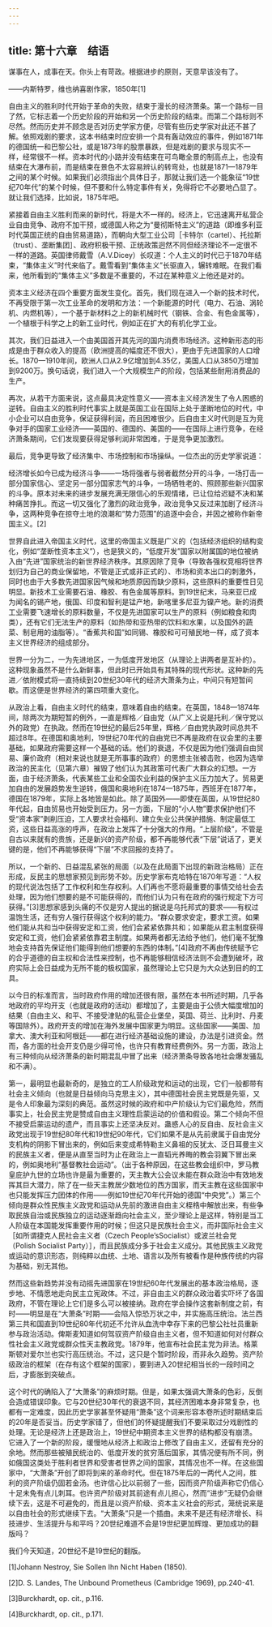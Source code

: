 ```yaml
---
---
---
```

title: 第十六章　结语
---

谋事在人，成事在天。你头上有苛政。根据进步的原则，天意早该没有了。

——内斯特罗，维也纳喜剧作家，1850年[1]

自由主义的胜利时代开始于革命的失败，结束于漫长的经济萧条。第一个路标一目了然，它标志着一个历史阶段的开始和另一个历史阶段的结束。而第二个路标则不尽然。然而历史并不顾念是否对历史学家方便，尽管有些历史学家对此还不甚了解。依照戏剧的要求，这本书结束时应安排一个具有轰动效应的事件，例如1871年的德国统一和巴黎公社，或是1873年的股票暴跌，但是戏剧的要求与现实不一样，经常很不一样。资本时代的小路并没有结束在可鸟瞰全景的制高点上，也没有结束在大瀑布前，而是结束在景色不太容易辨认的转弯处，也就是1871—1879年之间的某个时候。如果我们必须指出个具体日子，那就让我们选一个能象征“19世纪70年代”的某个时候，但不要和什么特定事件有关，免得将它不必要地凸显了。就让我们选择，比如说，1875年吧。

紧接着自由主义胜利而来的新时代，将是大不一样的。经济上，它迅速离开私营企业自由竞争、政府不加干预，或德国人称之为“曼彻斯特主义”的道路（即维多利亚时代英国正统的自由贸易道路），而朝向大型工业公司［卡特尔（cartel）、托拉斯（trust）、垄断集团］、政府积极干预、正统政策迥然不同但经济理论不一定很不一样的道路。英国律师戴雪（A.V.Dicey）长叹道：个人主义的时代已于1870年结束，“集体主义”时代来临了。戴雪看到“集体主义”长驱直入，辗转难眠。在我们看来，他所看到的“集体主义”多数是不重要的，不过在某种意义上他还是对的。

资本主义经济在四个重要方面发生变化。首先，我们现在进入一个新的技术时代，不再受限于第一次工业革命的发明和方法：一个新能源的时代（电力、石油、涡轮机、内燃机等），一个基于新材料之上的新机械时代（钢铁、合金、有色金属等），一个植根于科学之上的新工业时代，例如正在扩大的有机化学工业。

其次，我们日益进入一个由美国首开其先河的国内消费市场经济。这种新形态的形成是由于群众收入的提高（欧洲提高的幅度还不很大），更由于先进国家的人口增长。1870—1910年间，欧洲人口从2.9亿增加到4.35亿，美国人口从3850万增加到9200万。换句话说，我们进入一个大规模生产的阶段，包括某些耐用消费品的生产。

再次，从若干方面来说，这点最具决定性意义——资本主义经济发生了令人困惑的逆转。自由主义的胜利时代事实上就是英国工业在国际上处于垄断地位的时代，中小企业可以自由竞争，保证获得利润，而且困难很少。后自由主义时代则是互为竞争对手的国家工业经济——英国的、德国的、美国的——在国际上进行竞争，在经济萧条期间，它们发现要获得足够利润非常困难，于是竞争更加激烈。

最后，竞争更导致了经济集中、市场控制和市场操纵。一位杰出的历史学家说道：

经济增长如今已成为经济斗争——一场将强者与弱者截然分开的斗争，一场打击一部分国家信心、坚定另一部分国家志气的斗争，一场牺牲老的、照顾那些新兴国家的斗争。原本对未来的进步发展充满无限信心的乐观情绪，已让位给迟疑不决和某种痛苦挣扎。而这一切又强化了激烈的政治竞争，政治竞争又反过来加剧了经济斗争，这两种竞争在掠夺土地的浪潮和“势力范围”的追逐中会合，并因之被称作新帝国主义。[2]

世界自此进入帝国主义时代，这里的帝国主义既是广义的（包括经济组织的结构变化，例如“垄断性资本主义”），也是狭义的，“低度开发”国家以附属国的地位被纳入由“先进”国家统治的新世界经济秩序。其原因除了竞争（导致各强权竞相将世界划归为自己的商业保留地，不管是正式或非正式的）、市场和资本出口的刺激外，同时也由于大多数先进国家因气候和地质原因而缺少原料，这些原料的重要性日见明显。新技术工业需要石油、橡胶、有色金属等原料。到19世纪末，马来亚已成为闻名的锡产地，俄国、印度和智利是锰产地，新喀里多尼亚为镍产地。新的消费工业需要飞速增长的原料数量，不仅是先进国家可以生产的原料（例如粮食和肉类），还有它们无法生产的原料（如热带和亚热带的饮料和水果，以及国外的蔬菜、制皂用的油脂等）。“香蕉共和国”如同锡、橡胶和可可殖民地一样，成了资本主义世界经济的组成部分。

世界一分为二，一为先进地区，一为低度开发地区（从理论上讲两者是互补的）。这种现象虽然不是什么新鲜事，但此时已开始具有其特殊的现代形状。这种新的先进／依附模式将一直持续到20世纪30年代的经济大萧条为止，中间只有短暂间歇。而这便是世界经济的第四项重大变化。

从政治上看，自由主义时代的结束，意味着自由的结束。在英国，1848—1874年间，除两次为期短暂的例外，一直是辉格／自由党（从广义上说是托利／保守党以外的政党）在执政。然而在19世纪的最后25年里，辉格／自由党执政时间总共不超过8年。在德国和奥地利，19世纪70年代的自由党已不再是政府在议会里的主要基础，如果政府需要这样一个基础的话。他们的衰退，不仅是因为他们强调自由贸易、廉价政府（相对来说也就是无所事事的政府）的思想主张被击败，也因为选举政治的民主化（见第六章）摧毁了他们认为其政策可代表广大群众的幻想。一方面，由于经济萧条，代表某些工业和全国农业利益的保护主义压力加大了。贸易更加自由的发展趋势发生逆转，俄国和奥地利在1874—1875年，西班牙在1877年，德国在1879年，实际上各地皆是如此。除了英国外——即使在英国，从19世纪80年代起，自由贸易也开始受到压力。另一方面，下层的“小人物”要求保护他们不受“资本家”剥削压迫，工人要求社会福利、建立失业公共保护措施、制定最低工资，这些日益高涨的呼声，在政治上发挥了十分强大的作用。“上层阶级”，不管是自古以来就有的贵族，还是新兴的资产阶级，都不再能够代表“下层”说话了，更关键的是，他们不再能够获得“下层”不求回报的支持了。

所以，一个新的、日益混乱紧张的局面（以及在此局面下出现的新政治格局）正在形成，反民主的思想家预见到形势不妙。历史学家布克哈特在1870年写道：“人权的现代说法包括了工作权利和生存权利。人们再也不愿将最重要的事情交给社会去处理，因为他们想要的是不可能获得的，而他们认为只有在政府的强行规定下方可获得。”[3]思想家感到头痛的不仅是穷人提出的据说是乌托邦式的要求——有权过温饱生活，还有穷人强行获得这个权利的能力。“群众要求安定，要求工资。如果他们能从共和当中获得安定和工资，他们会紧紧依靠共和；如果能从君主制度获得安定和工资，他们会紧紧依靠君主制度。如果两者都无法给予他们，他们毫不犹豫地会支持首先保证他们能得到他们想要的东西的体制。”[4]政府不再由传统赋予它的合乎道德的自主权和合法性来控制，也不再能够相信经济法则不会遭到破坏，政府实际上会日益成为无所不能的极权国家，虽然理论上它只是为大众达到目的的工具。

以今日的标准而言，当时政府作用的增加还很有限，虽然在本书所述时期，几乎各地政府的平均开支（也就是政府的活动）都增加了，主要是由于公债大幅度增加的结果（自由主义、和平、不接受津贴的私营企业堡垒，英国、荷兰、比利时、丹麦等国除外）。政府开支的增加在海外发展中国家更为明显。这些国家——美国、加拿大、澳大利亚和阿根廷——都在进行经济基础设施的建设，办法是引进资金。然而，各方面的社会开支仍是少得可怜，也许只有教育经费例外。另一方面，政治上有三种倾向从经济萧条的新时期混乱中冒了出来（经济萧条导致各地社会爆发骚乱和不满）。

第一，最明显也最新奇的，是独立的工人阶级政党和运动的出现，它们一般都带有社会主义倾向（也就是日益倾向马克思主义），其中德国社会民主党既是先驱，又是令人印象最为深刻的典范。虽然这时候的政府和中产阶级认为它们最危险，然而事实上，社会民主党是赞成自由主义理性启蒙运动的价值和假设。第二个倾向不但不接受启蒙运动的遗产，而且事实上还坚决反对。蛊惑人心的反自由、反社会主义政党出现于19世纪80年代和19世纪90年代，它们如果不是从先前隶属于自由党分支机构的阴影下冒出来的，例如后来变成希特勒主义鼻祖的反犹太、泛日耳曼主义的民族主义者，便是从直至当时为止在政治上一直韬光养晦的教会羽翼下冒出来的，例如奥地利“基督教社会运动”。（出于各种原因，在这些教会组织中，罗马教皇庇护九世的立场也许是最为重要的，天主教大公会议未能在群众政治中有效地发挥其巨大潜力，除了在一些天主教居少数地位的西方国家，而天主教在这些国家中也只能发挥压力团体的作用——例如19世纪70年代开始的德国“中央党”。）第三个倾向是群众性民族主义政党和运动从先前的激进自由主义桎梏中解放出来，有些争取民族自治或民族独立的运动逐渐趋向社会主义，至少理论上是这样，特别是当工人阶级在本国能发挥重要作用的时候；但这只是民族社会主义，而非国际社会主义［如所谓捷克人民社会主义者（Czech People’sSocialist）或波兰社会党（Polish Socialist Party）］，而且民族成分多于社会主义成分。其他民族主义政党或运动的意识形态，则纯粹以血统、土地、语言以及所有被看作是种族传统的内容为基础，别无其他。

然而这些新趋势并没有动摇先进国家在19世纪60年代发展出的基本政治格局，逐步地、不情愿地走向民主立宪政体。不过，非自由主义的群众政治着实吓坏了各国政府，不管在理论上它们是多么可以被接纳。政府在学会操作这套新制度之前，有时——明显是在“大萧条”时期——会陷入惊恐万状之中，并实施高压统治。法兰西第三共和国直到19世纪80年代初还不允许从血洗中幸存下来的巴黎公社社员重新参与政治活动。俾斯麦知道如何驾驭资产阶级自由主义者，但不知道如何对付群众性社会主义政党或群众性天主教政党。1879年，他宣布社会民主党为非法。格莱斯顿对爱尔兰也实行高压统治。不过，这只是个暂时阶段，而非永久趋势。资产阶级政治的框架（在存有这个框架的国家），要到进入20世纪相当长的一段时间之后，才膨胀到突破点。

这个时代的确陷入了“大萧条”的麻烦时期。但是，如果太强调大萧条的色彩，反倒会造成错误印象。它与20世纪30年代的衰退不同，其经济困难本身非常复杂，也都有一定难度，因此历史学家甚至怀疑用“萧条”这个词来形容本卷所述时期结束后的20年是否妥当。历史学家错了，但他们的怀疑提醒我们不要采取过分戏剧性的处理。无论是经济上还是政治上，19世纪中期资本主义世界的结构都没有崩溃。它进入了一个新的阶段，缓慢地从经济上和政治上修改了自由主义，还留有充分的余地。然而那些被殖民统治的、低度开发的贫穷落后国家，其情况便有所不同，例如俄国这类处于胜利者世界和受害者世界之间的国家，其情况也不一样。在这些国家中，“大萧条”开创了即将到来的革命时代。但在1875年后的一两代人之间，胜利的资产阶级仍固若金汤。也许信心比以前弱了一些，因而资产阶级声称它仍信心十足未免有点儿刺耳。也许资产阶级对其前途有点儿担心，然而“进步”无疑仍会继续下去，这是不可避免的，而且是以资产阶级、资本主义社会的形式，笼统说来是以自由社会的形式继续下去。“大萧条”只是一个插曲。未来不是还有经济增长、科技进步、生活提升与和平吗？20世纪难道不会是19世纪更加辉煌、更加成功的翻版吗？

我们今天知道，20世纪不是19世纪的翻版。

[1]Johann Nestroy, Sie Sollen Ihn Nicht Haben (1850).



[2]D. S. Landes, The Unbound Prometheus (Cambridge 1969), pp.240-41.



[3]Burckhardt, op. cit., p.116.



[4]Burckhardt, op. cit., p.171.